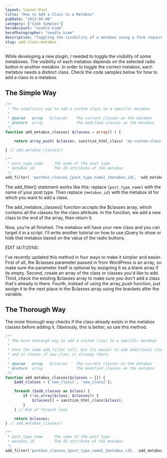```yaml
---
layout: layout:Post
title: "How to Add a Class to a Metabox"
pubDate: "2012-09-08"
category: ["Code Samples"]
heroAccount: "noodle-kimm"
heroPhotographer: "noodle kimm"
description: "Toggling the visibility of a metabox using a form requires the metabox to have a custom class. This is how to add custom classes to a metabox."
slug: add-class-metabox
---
```


While developing a new plugin, I needed to toggle the visibility of some metaboxes. The visibility of each metabox depends on the selected radio button in another metabox. In order to toggle the correct metabox, each metabox needs a distinct class. Check the code samples below for how to add a class to a metabox.

## The Simple Way

```php
/**
 * The simplistic way to add a custom class to a specific metabox
 *
 * @param   array   $classes    The current classes on the metabox
 * @return  array               The modified classes on the metabox
 */
function add_metabox_classes( $classes = array() ) {

    return array_push( $classes, sanitize_html_class( 'my-custom-class' ) );

} // add_metabox_classes()

/**
 * post_type_name     The name of the post type
 * metabox_id         The ID attribute of the metabox
 */
add_filter( 'postbox_classes_{post_type_name}_{metabox_id}, 'add_metabox_classes' );
```

The add_filter() statement works like this: replace `{post_type_name}` with the name of your post type. Then replace `{metabox_id}` with the metabox id for which you want to add a class.

The add_metabox_classes() function accepts the $classes array, which contains all the classes for the class attribute. In the function, we add a new class to the end of the array, then return it.

Now, you're all finished. The metabox will have your new class and you can target it in a script. I'll write another tutorial on how to use jQuery to show or hide that metabox based on the value of the radio buttons.

EDIT (4/7/2014):

I've recently updated this method in four ways to make it simpler and easier. First of all, the $classes parameter passed in from WordPress is an array, so make sure the parameter itself is optional by assigning it as a blank array if its empty. Second, create an array of the class or classes you'd like to add. Third, check the existing $classes array to make sure you don't add a class that's already in there. Fourth, instead of using the array_push function, just assign it to the next place in the $classes array using the brackets after the variable.

## The Thorough Way

The more thorough way checks if the class already exists in the metabox classes before adding it. Obviously, this is better, so use this method.

```php
/**
 * The more thorough way to add a custom class to a specific metabox
 *
 * Uses the same add_filter call, but its easier to add additional classes
 * and it checks if new class is already there.
 *
 * @param   array   $classes    The current classes on the metabox
 * @return  array               The modified classes on the metabox
 */
function add_metabox_classes($classes = []) {
	$add_classes = ['new_class1', 'new_class2'];

	foreach ($add_classes as $class) {
		if (!in_array($class, $classes)) {
			$classes[] = sanitize_html_class($class);
		}
	} // End of foreach loop

	return $classes;
} // add_metabox_classes()

/**
 * post_type_name     The name of the post type
 * metabox_id         The ID attribute of the metabox
 */
add_filter('postbox_classes_{post_type_name}_{metabox_id}, 'add_metabox_classes');
```
